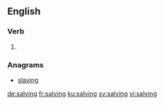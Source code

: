 
==English==

===Verb===
{{head|en|present participle}}

# {{present participle of|salve|lang=en|nocat=1}}

===Anagrams===
* [[slaving#English|slaving]]

[[de:salving]]
[[fr:salving]]
[[ku:salving]]
[[sv:salving]]
[[vi:salving]]